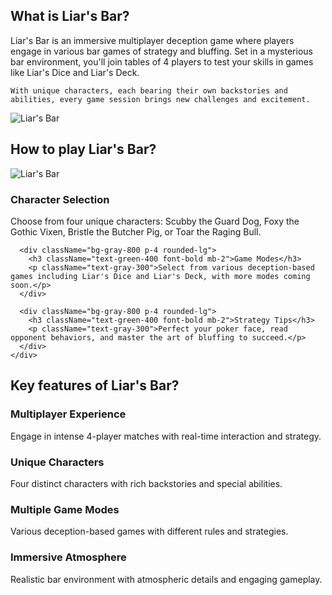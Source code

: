 ## What is Liar's Bar?

<div className="flex flex-col md:flex-row items-center gap-8">
  <div className="w-full md:w-1/2 text-xl">
    Liar's Bar is an immersive multiplayer deception game where players engage in various bar games of strategy and bluffing. Set in a mysterious bar environment, you'll join tables of 4 players to test your skills in games like Liar's Dice and Liar's Deck.

    With unique characters, each bearing their own backstories and abilities, every game session brings new challenges and excitement.
  </div>
  <div className="w-full md:w-1/2 flex justify-center items-center">
    <img 
      src="https://sprunkiretake.fun/games/liar-s-bar/game_screenshot.webp" 
      alt="Liar's Bar" 
      className="w-4/5 h-auto"
    />
  </div>
</div>

## How to play Liar's Bar?

<div className="flex flex-col md:flex-row items-center gap-8">
  <div className="w-full md:w-1/2">
    <img 
      src="https://sprunkiretake.fun/games/liar-s-bar/game_screenshot.webp" 
      alt="Liar's Bar" 
      className="w-4/5 h-auto mx-auto"
    />
  </div>
  <div className="w-full md:w-1/2">
    <div className="grid grid-cols-1 gap-4 mt-0">
      <div className="bg-gray-800 p-4 rounded-lg">
        <h3 className="text-green-400 font-bold mb-2">Character Selection</h3>
        <p className="text-gray-300">
          Choose from four unique characters: Scubby the Guard Dog, Foxy the Gothic Vixen, Bristle the Butcher Pig, or Toar the Raging Bull.
        </p>
      </div>

      <div className="bg-gray-800 p-4 rounded-lg">
        <h3 className="text-green-400 font-bold mb-2">Game Modes</h3>
        <p className="text-gray-300">Select from various deception-based games including Liar's Dice and Liar's Deck, with more modes coming soon.</p>
      </div>

      <div className="bg-gray-800 p-4 rounded-lg">
        <h3 className="text-green-400 font-bold mb-2">Strategy Tips</h3>
        <p className="text-gray-300">Perfect your poker face, read opponent behaviors, and master the art of bluffing to succeed.</p>
      </div>
    </div>
  </div>
</div>

## Key features of Liar's Bar?

<div className="grid grid-cols-1 md:grid-cols-2 gap-4">
  <div className="bg-gray-800 p-4 rounded-lg">
    <h3 className="text-green-400 font-bold mb-2">Multiplayer Experience</h3>
    <p className="text-gray-300">Engage in intense 4-player matches with real-time interaction and strategy.</p>
  </div>

  <div className="bg-gray-800 p-4 rounded-lg">
    <h3 className="text-green-400 font-bold mb-2">Unique Characters</h3>
    <p className="text-gray-300">Four distinct characters with rich backstories and special abilities.</p>
  </div>

  <div className="bg-gray-800 p-4 rounded-lg">
    <h3 className="text-green-400 font-bold mb-2">Multiple Game Modes</h3>
    <p className="text-gray-300">Various deception-based games with different rules and strategies.</p>
  </div>

  <div className="bg-gray-800 p-4 rounded-lg">
    <h3 className="text-green-400 font-bold mb-2">Immersive Atmosphere</h3>
    <p className="text-gray-300">Realistic bar environment with atmospheric details and engaging gameplay.</p>
  </div>
</div>
